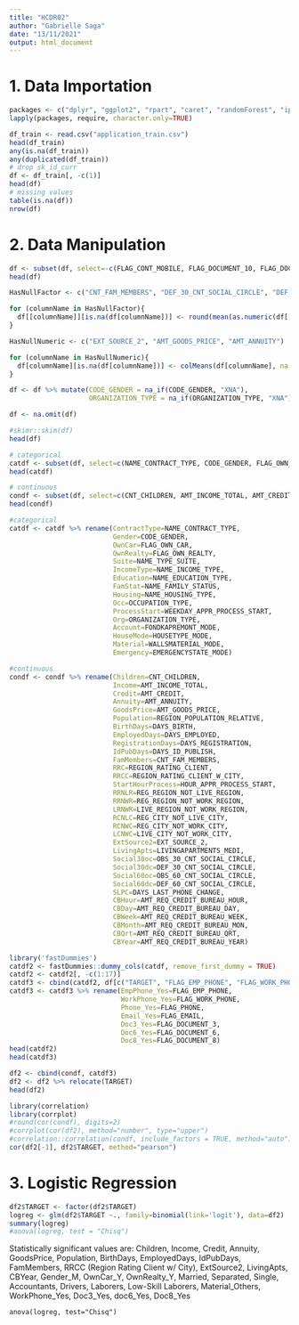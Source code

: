 ---
title: "HCDR02"
author: "Gabrielle Saga"
date: "13/11/2021"
output: html_document
---

# 1. Data Importation
```{r import libraries}
packages <- c("dplyr", "ggplot2", "rpart", "caret", "randomForest", "ipred", "MASS", "survival", "neuralnet", "adabag", "xgboost", "e1071", "class", "rpart.plot", "vip", "pdp", "glmnet", "tidyverse")
lapply(packages, require, character.only=TRUE)
```

```{r import data}
df_train <- read.csv("application_train.csv")
head(df_train)
any(is.na(df_train))
any(duplicated(df_train))
# drop sk_id_curr
df <- df_train[, -c(1)]
head(df)
# missing values
table(is.na(df))
nrow(df)
```

# 2. Data Manipulation
```{r remove unnecessary columns}
df <- subset(df, select=-c(FLAG_CONT_MOBILE, FLAG_DOCUMENT_10, FLAG_DOCUMENT_11, FLAG_DOCUMENT_12, FLAG_DOCUMENT_13, FLAG_DOCUMENT_14, FLAG_DOCUMENT_15, FLAG_DOCUMENT_16, FLAG_DOCUMENT_17, FLAG_DOCUMENT_18, FLAG_DOCUMENT_19, FLAG_DOCUMENT_2, FLAG_DOCUMENT_20, FLAG_DOCUMENT_21, FLAG_DOCUMENT_4, FLAG_DOCUMENT_5, FLAG_DOCUMENT_7, FLAG_DOCUMENT_9, FLAG_MOBIL, BASEMENTAREA_AVG, BASEMENTAREA_MEDI, BASEMENTAREA_MODE, COMMONAREA_AVG, COMMONAREA_MEDI, COMMONAREA_MODE, ELEVATORS_AVG, ELEVATORS_MEDI, ELEVATORS_MODE, EXT_SOURCE_1, FLOORSMIN_AVG, FLOORSMIN_MEDI, FLOORSMIN_MODE, LANDAREA_AVG, LANDAREA_MODE, LIVINGAPARTMENTS_AVG, LIVINGAPARTMENTS_MODE, NONLIVINGAPARTMENTS_AVG, NONLIVINGAPARTMENTS_MEDI, NONLIVINGAPARTMENTS_MODE, NONLIVINGAREA_AVG, NONLIVINGAREA_MODE, OWN_CAR_AGE, YEARS_BUILD_AVG, YEARS_BUILD_MEDI, YEARS_BUILD_MODE, APARTMENTS_AVG, YEARS_BEGINEXPLUATATION_AVG, ENTRANCES_AVG, FLOORSMAX_AVG, LIVINGAREA_AVG, APARTMENTS_MODE, YEARS_BEGINEXPLUATATION_AVG, ENTRANCES_AVG, FLOORSMAX_AVG, LIVINGAREA_AVG, APARTMENTS_MODE, YEARS_BEGINEXPLUATATION_MODE, ENTRANCES_MODE, LIVINGAREA_MODE, APARTMENTS_MEDI, YEARS_BEGINEXPLUATATION_MEDI, ENTRANCES_MEDI, FLOORSMAX_MEDI, LANDAREA_MEDI, LIVINGAREA_MEDI, LIVINGAREA_MEDI, NONLIVINGAREA_MEDI, TOTALAREA_MODE, FLOORSMAX_MODE, EXT_SOURCE_3))
head(df)
```

```{r fill and drop null values}
HasNullFactor <- c("CNT_FAM_MEMBERS", "DEF_30_CNT_SOCIAL_CIRCLE", "DEF_60_CNT_SOCIAL_CIRCLE", "AMT_REQ_CREDIT_BUREAU_HOUR", "AMT_REQ_CREDIT_BUREAU_DAY", "AMT_REQ_CREDIT_BUREAU_MON", "AMT_REQ_CREDIT_BUREAU_QRT", "AMT_REQ_CREDIT_BUREAU_YEAR")

for (columnName in HasNullFactor){
  df[[columnName]][is.na(df[columnName])] <- round(mean(as.numeric(df[[columnName]]), na.rm = TRUE))
}

HasNullNumeric <- c("EXT_SOURCE_2", "AMT_GOODS_PRICE", "AMT_ANNUITY")

for (columnName in HasNullNumeric){
  df[columnName][is.na(df[columnName])] <- colMeans(df[columnName], na.rm = TRUE)
}

df <- df %>% mutate(CODE_GENDER = na_if(CODE_GENDER, "XNA"),
                    ORGANIZATION_TYPE = na_if(ORGANIZATION_TYPE, "XNA"))

df <- na.omit(df)
```

```{r}
#skimr::skim(df)
head(df)
```

```{r separating categorical and continuous}
# categorical
catdf <- subset(df, select=c(NAME_CONTRACT_TYPE, CODE_GENDER, FLAG_OWN_CAR, FLAG_OWN_REALTY, NAME_TYPE_SUITE, NAME_INCOME_TYPE, NAME_EDUCATION_TYPE, NAME_FAMILY_STATUS, NAME_HOUSING_TYPE, OCCUPATION_TYPE, WEEKDAY_APPR_PROCESS_START, ORGANIZATION_TYPE, FONDKAPREMONT_MODE, HOUSETYPE_MODE, WALLSMATERIAL_MODE, EMERGENCYSTATE_MODE))
head(catdf)

# continuous
condf <- subset(df, select=c(CNT_CHILDREN, AMT_INCOME_TOTAL, AMT_CREDIT, AMT_ANNUITY, AMT_GOODS_PRICE, REGION_POPULATION_RELATIVE, DAYS_BIRTH, DAYS_EMPLOYED, DAYS_REGISTRATION, DAYS_ID_PUBLISH, CNT_FAM_MEMBERS, REGION_RATING_CLIENT, REGION_RATING_CLIENT_W_CITY, HOUR_APPR_PROCESS_START, REG_REGION_NOT_LIVE_REGION, REG_REGION_NOT_WORK_REGION, LIVE_REGION_NOT_WORK_REGION, REG_CITY_NOT_LIVE_CITY, REG_CITY_NOT_WORK_CITY, LIVE_CITY_NOT_WORK_CITY, EXT_SOURCE_2, LIVINGAPARTMENTS_MEDI, OBS_30_CNT_SOCIAL_CIRCLE, DEF_30_CNT_SOCIAL_CIRCLE, OBS_60_CNT_SOCIAL_CIRCLE, DEF_60_CNT_SOCIAL_CIRCLE, DAYS_LAST_PHONE_CHANGE, AMT_REQ_CREDIT_BUREAU_HOUR, AMT_REQ_CREDIT_BUREAU_DAY, AMT_REQ_CREDIT_BUREAU_WEEK, AMT_REQ_CREDIT_BUREAU_MON, AMT_REQ_CREDIT_BUREAU_QRT, AMT_REQ_CREDIT_BUREAU_YEAR))
head(condf)
```

```{r renaming columns}
#categorical
catdf <- catdf %>% rename(ContractType=NAME_CONTRACT_TYPE,
                          Gender=CODE_GENDER,
                          OwnCar=FLAG_OWN_CAR,
                          OwnRealty=FLAG_OWN_REALTY,
                          Suite=NAME_TYPE_SUITE,
                          IncomeType=NAME_INCOME_TYPE,
                          Education=NAME_EDUCATION_TYPE,
                          FamStat=NAME_FAMILY_STATUS,
                          Housing=NAME_HOUSING_TYPE,
                          Occ=OCCUPATION_TYPE,
                          ProcessStart=WEEKDAY_APPR_PROCESS_START,
                          Org=ORGANIZATION_TYPE,
                          Account=FONDKAPREMONT_MODE,
                          HouseMode=HOUSETYPE_MODE,
                          Material=WALLSMATERIAL_MODE,
                          Emergency=EMERGENCYSTATE_MODE)

#continuous
condf <- condf %>% rename(Children=CNT_CHILDREN, 
                          Income=AMT_INCOME_TOTAL, 
                          Credit=AMT_CREDIT, 
                          Annuity=AMT_ANNUITY, 
                          GoodsPrice=AMT_GOODS_PRICE, 
                          Population=REGION_POPULATION_RELATIVE, 
                          BirthDays=DAYS_BIRTH, 
                          EmployedDays=DAYS_EMPLOYED, 
                          RegistrationDays=DAYS_REGISTRATION, 
                          IdPubDays=DAYS_ID_PUBLISH, 
                          FamMembers=CNT_FAM_MEMBERS, 
                          RRC=REGION_RATING_CLIENT, 
                          RRCC=REGION_RATING_CLIENT_W_CITY, 
                          StartHourProcess=HOUR_APPR_PROCESS_START, 
                          RRNLR=REG_REGION_NOT_LIVE_REGION, 
                          RRNWR=REG_REGION_NOT_WORK_REGION, 
                          LRNWR=LIVE_REGION_NOT_WORK_REGION, 
                          RCNLC=REG_CITY_NOT_LIVE_CITY, 
                          RCNWC=REG_CITY_NOT_WORK_CITY, 
                          LCNWC=LIVE_CITY_NOT_WORK_CITY, 
                          ExtSource2=EXT_SOURCE_2, 
                          LivingApts=LIVINGAPARTMENTS_MEDI, 
                          Social30oc=OBS_30_CNT_SOCIAL_CIRCLE, 
                          Social30dc=DEF_30_CNT_SOCIAL_CIRCLE, 
                          Social60oc=OBS_60_CNT_SOCIAL_CIRCLE, 
                          Social60dc=DEF_60_CNT_SOCIAL_CIRCLE, 
                          SLPC=DAYS_LAST_PHONE_CHANGE, 
                          CBHour=AMT_REQ_CREDIT_BUREAU_HOUR, 
                          CBDay=AMT_REQ_CREDIT_BUREAU_DAY, 
                          CBWeek=AMT_REQ_CREDIT_BUREAU_WEEK, 
                          CBMonth=AMT_REQ_CREDIT_BUREAU_MON, 
                          CBQrt=AMT_REQ_CREDIT_BUREAU_QRT, 
                          CBYear=AMT_REQ_CREDIT_BUREAU_YEAR)
```

```{r dummy variables}
library('fastDummies')
catdf2 <- fastDummies::dummy_cols(catdf, remove_first_dummy = TRUE)
catdf2 <- catdf2[, -c(1:17)]
catdf3 <- cbind(catdf2, df[c("TARGET", "FLAG_EMP_PHONE", "FLAG_WORK_PHONE", "FLAG_PHONE", "FLAG_EMAIL", "FLAG_DOCUMENT_3", "FLAG_DOCUMENT_6", "FLAG_DOCUMENT_8")])
catdf3 <- catdf3 %>% rename(EmpPhone_Yes=FLAG_EMP_PHONE,
                            WorkPhone_Yes=FLAG_WORK_PHONE,
                            Phone_Yes=FLAG_PHONE,
                            Email_Yes=FLAG_EMAIL,
                            Doc3_Yes=FLAG_DOCUMENT_3,
                            Doc6_Yes=FLAG_DOCUMENT_6,
                            Doc8_Yes=FLAG_DOCUMENT_8)
head(catdf2)
head(catdf3)
```

```{r final dataset}
df2 <- cbind(condf, catdf3)
df2 <- df2 %>% relocate(TARGET)
head(df2)
```

```{r correlation}
library(correlation)
library(corrplot)
#round(cor(condf), digits=2)
#corrplot(cor(df2), method="number", type="upper")
#correlation::correlation(condf, include_factors = TRUE, method="auto")
cor(df2[-1], df2$TARGET, method="pearson")
```
# 3. Logistic Regression
```{r LogReg - 1st attempt}
df2$TARGET <- factor(df2$TARGET)
logreg <- glm(df2$TARGET ~., family=binomial(link='logit'), data=df2)
summary(logreg)
#anova(logreg, test = "Chisq")
```

Statistically significant values are: Children, Income, Credit, Annuity, GoodsPrice, Population, BirthDays, EmployedDays, IdPubDays, FamMembers, RRCC (Region Rating Client w/ City), ExtSource2, LivingApts, CBYear, Gender_M, OwnCar_Y, OwnRealty_Y, Married, Separated, Single, Accountants, Drivers, Laborers, Low-Skill Laborers, Material_Others, WorkPhone_Yes, Doc3_Yes, doc6_Yes, Doc8_Yes

```{anova}
anova(logreg, test="Chisq")
```

